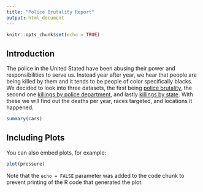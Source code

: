 ```yaml
---
title: "Police Brutality Report"
output: html_document
---
```


```r
knitr::opts_chunk$set(echo = TRUE)
```

## Introduction
The police in the United Stated have been abusing their power and responsibilities to serve us. Instead year after year, we hear that people are being killed by them and it tends to be people of color specifically blacks. We decided to look into three datasets, the first being [police brutality]("https://raw.githubusercontent.com/info201b-au20/info201finalGEKK/gh-pages/2013-2020%20Police%20Killings-Table%201.csv"), the second one [killings by police department]("https://raw.githubusercontent.com/info201b-au20/info201finalGEKK/gh-pages/2013-2019%20Killings%20by%20PD-Table%201.csv"), and lastly [killings by state]("https://raw.githubusercontent.com/info201b-au20/info201finalGEKK/gh-pages/2013-2019%20Killings%20by%20State-Table%201.csv"). With these we will find out the deaths per year, races targeted, and locations it happened.

```r
summary(cars)
```

## Including Plots

You can also embed plots, for example:

```r
plot(pressure)
```

Note that the `echo = FALSE` parameter was added to the code chunk to prevent printing of the R code that generated the plot.
